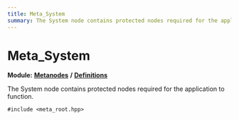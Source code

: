 ```yaml
---
title: Meta_System
summary: The System node contains protected nodes required for the application to function. 
---
```


# Meta_System

**Module:** **[Metanodes](../../modules/metanodes/index.mdx)** **/** **[Definitions](../../modules/metanodes/definitions.mdx)**

The System node contains protected nodes required for the application to function. 

`#include <meta_root.hpp>`
